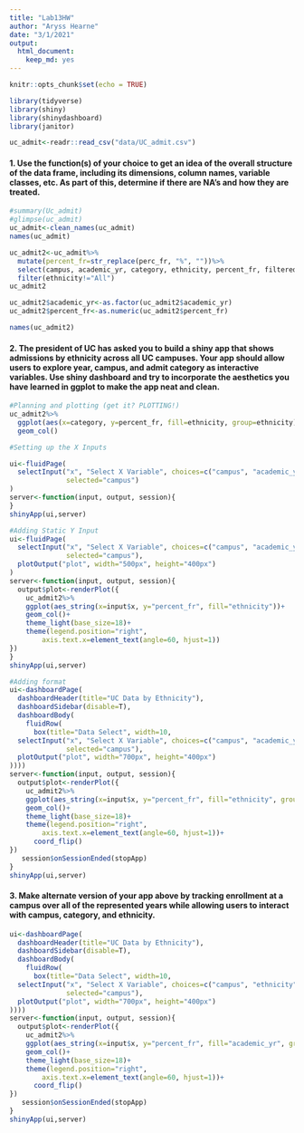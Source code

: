 ```yaml
---
title: "Lab13HW"
author: "Aryss Hearne"
date: "3/1/2021"
output: 
  html_document: 
    keep_md: yes
---
```


```r
knitr::opts_chunk$set(echo = TRUE)
```

```r
library(tidyverse)
library(shiny)
library(shinydashboard)
library(janitor)
```

```r
uc_admit<-readr::read_csv("data/UC_admit.csv")
```

#### 1. Use the function(s) of your choice to get an idea of the overall structure of the data frame, including its dimensions, column names, variable classes, etc. As part of this, determine if there are NA’s and how they are treated.

```r
#summary(Uc_admit)
#glimpse(uc_admit)
uc_admit<-clean_names(uc_admit)
names(uc_admit)
```
```r
uc_admit2<-uc_admit%>%
  mutate(percent_fr=str_replace(perc_fr, "%", ""))%>%
  select(campus, academic_yr, category, ethnicity, percent_fr, filtered_count_fr)%>%
  filter(ethnicity!="All")
uc_admit2
```



```r
uc_admit2$academic_yr<-as.factor(uc_admit2$academic_yr)
uc_admit2$percent_fr<-as.numeric(uc_admit2$percent_fr)
```


```r
names(uc_admit2)
```


#### 2. The president of UC has asked you to build a shiny app that shows admissions by ethnicity across all UC campuses. Your app should allow users to explore year, campus, and admit category as interactive variables. Use shiny dashboard and try to incorporate the aesthetics you have learned in ggplot to make the app neat and clean.


```r
#Planning and plotting (get it? PLOTTING!)
uc_admit2%>%
  ggplot(aes(x=category, y=percent_fr, fill=ethnicity, group=ethnicity))+
  geom_col()
```

```r
#Setting up the X Inputs

ui<-fluidPage(
  selectInput("x", "Select X Variable", choices=c("campus", "academic_yr", "category"),
              selected="campus")
)
server<-function(input, output, session){
}
shinyApp(ui,server)
```

```r
#Adding Static Y Input
ui<-fluidPage(
  selectInput("x", "Select X Variable", choices=c("campus", "academic_yr", "category"),
              selected="campus"),
  plotOutput("plot", width="500px", height="400px")
)
server<-function(input, output, session){
  output$plot<-renderPlot({
    uc_admit2%>%
    ggplot(aes_string(x=input$x, y="percent_fr", fill="ethnicity"))+
    geom_col()+
    theme_light(base_size=18)+
    theme(legend.position="right",
        axis.text.x=element_text(angle=60, hjust=1))
})
}
shinyApp(ui,server)
```
```r
#Adding format
ui<-dashboardPage(
  dashboardHeader(title="UC Data by Ethnicity"),
  dashboardSidebar(disable=T),
  dashboardBody(
    fluidRow(
      box(title="Data Select", width=10,
  selectInput("x", "Select X Variable", choices=c("campus", "academic_yr", "category"),
              selected="campus"),
  plotOutput("plot", width="700px", height="400px")
))))
server<-function(input, output, session){
  output$plot<-renderPlot({
    uc_admit2%>%
    ggplot(aes_string(x=input$x, y="percent_fr", fill="ethnicity", group="ethnicity"))+
    geom_col()+
    theme_light(base_size=18)+
    theme(legend.position="right",
        axis.text.x=element_text(angle=60, hjust=1))+
      coord_flip()
})
   session$onSessionEnded(stopApp)
}
shinyApp(ui,server)
```
#### 3. Make alternate version of your app above by tracking enrollment at a campus over all of the represented years while allowing users to interact with campus, category, and ethnicity.

```r
ui<-dashboardPage(
  dashboardHeader(title="UC Data by Ethnicity"),
  dashboardSidebar(disable=T),
  dashboardBody(
    fluidRow(
      box(title="Data Select", width=10,
  selectInput("x", "Select X Variable", choices=c("campus", "ethnicity", "category"),
              selected="campus"),
  plotOutput("plot", width="700px", height="400px")
))))
server<-function(input, output, session){
  output$plot<-renderPlot({
    uc_admit2%>%
    ggplot(aes_string(x=input$x, y="percent_fr", fill="academic_yr", group="academic_yr"))+
    geom_col()+
    theme_light(base_size=18)+
    theme(legend.position="right",
        axis.text.x=element_text(angle=60, hjust=1))+
      coord_flip()
})
   session$onSessionEnded(stopApp)
}
shinyApp(ui,server)
```

